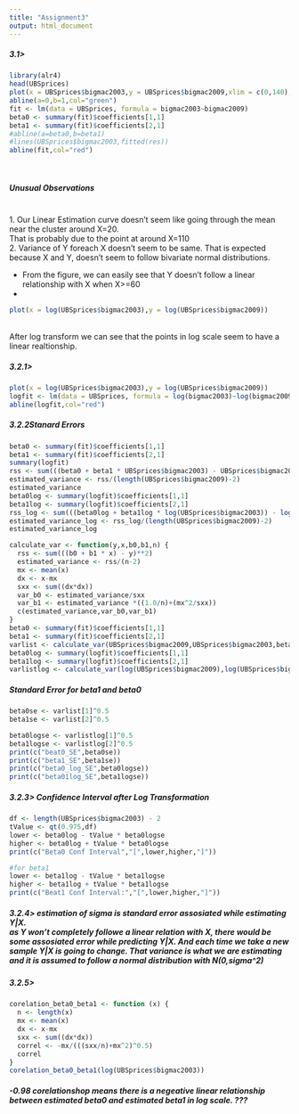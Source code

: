 ```yaml
---
title: "Assignment3"
output: html_document
---
```

<h5> 3.1> </h5>
```r
library(alr4)
head(UBSprices)
plot(x = UBSprices$bigmac2003,y = UBSprices$bigmac2009,xlim = c(0,140),ylim = c(0,140),main = "Green - y=x | Red - Fit")
abline(a=0,b=1,col="green")
fit <- lm(data = UBSprices, formula = bigmac2003~bigmac2009)
beta0 <- summary(fit)$coefficients[1,1]
beta1 <- summary(fit)$coefficients[2,1]
#abline(a=beta0,b=beta1)
#lines(UBSprices$bigmac2003,fitted(res))
abline(fit,col="red")
```
<br>
<h5>Unusual Observations</h5><br>
1. Our Linear Estimation curve doesn't seem like going through the mean near the cluster around X=20.
<br> That is probably due to the point at around X=110
<br>2. Variance of Y foreach X doesn't seem to be same. That is expected because X and Y, doesn't seem to follow bivariate normal distributions.

<ul>
<li>From the figure, we can easily see that Y doesn't follow a linear relationship with X when X>=60</li>
<li></li>
</ul>
```r
plot(x = log(UBSprices$bigmac2003),y = log(UBSprices$bigmac2009))
```
<br>
After log transform we can see that the points in log scale seem to have a linear realtionship.
<h5> 3.2.1> </h5>
```r
plot(x = log(UBSprices$bigmac2003),y = log(UBSprices$bigmac2009))
logfit <- lm(data = UBSprices, formula = log(bigmac2003)~log(bigmac2009))
abline(logfit,col="red")
```
<h5>3.2.2Stanard Errors</h5>
```r
beta0 <- summary(fit)$coefficients[1,1]
beta1 <- summary(fit)$coefficients[2,1]
summary(logfit)
rss <- sum(((beta0 + beta1 * UBSprices$bigmac2003) - UBSprices$bigmac2009)**2)
estimated_variance <- rss/(length(UBSprices$bigmac2009)-2)
estimated_variance
beta0log <- summary(logfit)$coefficients[1,1]
beta1log <- summary(logfit)$coefficients[2,1]
rss_log <- sum(((beta0log + beta1log * log(UBSprices$bigmac2003)) - log(UBSprices$bigmac2009))**2)
estimated_variance_log <- rss_log/(length(UBSprices$bigmac2009)-2)
estimated_variance_log

```
```r
calculate_var <- function(y,x,b0,b1,n) {
  rss <- sum(((b0 + b1 * x) - y)**2)
  estimated_variance <- rss/(n-2)
  mx <- mean(x)
  dx <- x-mx
  sxx <- sum((dx*dx))
  var_b0 <- estimated_variance/sxx
  var_b1 <- estimated_variance *((1.0/n)+(mx^2/sxx))
  c(estimated_variance,var_b0,var_b1)
}
beta0 <- summary(fit)$coefficients[1,1]
beta1 <- summary(fit)$coefficients[2,1]
varlist <- calculate_var(UBSprices$bigmac2009,UBSprices$bigmac2003,beta0,beta1,length(UBSprices$bigmac2009))
beta0log <- summary(logfit)$coefficients[1,1]
beta1log <- summary(logfit)$coefficients[2,1]
varlistlog <- calculate_var(log(UBSprices$bigmac2009),log(UBSprices$bigmac2003),beta0log,beta1log,length(UBSprices$bigmac2009))

```
<h5> Standard Error for beta1 and beta0</h5>
```r
beta0se <- varlist[1]^0.5
beta1se <- varlist[2]^0.5

beta0logse <- varlistlog[1]^0.5
beta1logse <- varlistlog[2]^0.5
print(c("beat0_SE",beta0se))
print(c("beta1_SE",beta1se))
print(c("beta0_log_SE",beta0logse))
print(c("beta01log_SE",beta1logse))
```
<h5>3.2.3> Confidence Interval after Log Transformation</h5>
```r
df <- length(UBSprices$bigmac2003) - 2
tValue <- qt(0.975,df)
lower <- beta0log - tValue * beta0logse
higher <- beta0log + tValue * beta0logse
print(c("Beta0 Conf Interval","[",lower,higher,"]"))

#for beta1
lower <- beta1log - tValue * beta1logse
higher <- beta1log + tValue * beta1logse
print(c("Beat1 Conf Interval:","[",lower,higher,"]"))
```
<h5>3.2.4> estimation of sigma is standard error assosiated while estimating Y|X. 
<br> as Y won't completely followe a linear relation with X, there would be some assosiated error while predicting Y|X. And each time we take a new sample Y|X is going to change. That variance is what we are estimating and it is assumed to follow a normal distribution with N(0,sigma^2)</h5>

<h5>3.2.5> </h5>
```r
corelation_beta0_beta1 <- function (x) {
  n <- length(x)
  mx <- mean(x)
  dx <- x-mx
  sxx <- sum((dx*dx))
  correl <- -mx/(((sxx/n)+mx^2)^0.5)
  correl
}
corelation_beta0_beta1(log(UBSprices$bigmac2003))
```
<h5> -0.98 corelationshop means there is a negeative linear relationship between estimated beta0 and estimated beta1 in log scale. ???</h5>